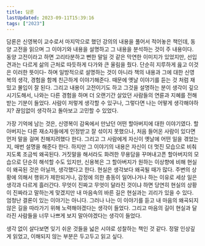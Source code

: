 ```yaml
---
title: 담론
lastUpdated: 2023-09-11T15:39:16
tags: ["2023"]
---
```



<Bookmark image="https://shopping-phinf.pstatic.net/main_3244302/32443020987.20230801120030.jpg" url="https://search.shopping.naver.com/book/catalog/32443020987" description="‘사색’과 ‘강의’를 ‘담론’이라는 이름으로 합쳐냈다. 그리하여 동양고전 독법을 통해 ‘관계론’의 사유로 세계를 인식하고, 고전을 현재의 맥락에서, 오늘날의 과제와 연결해서 읽어본다."/>

담론은 신영복이 교수로서 마지막으로 했던 강의의 내용을 풀어서 적어놓은 책인데, 동양 고전을 읽으며 그 이야기와 내용을 설명하고 그 내용을 분석하는 것이 주 내용이다. 동양 고전이라고 하면 고리타분하고 뻔한 말일 것 같은 막연한 이미지가 있었지만, 선입견과는 다르게 삶의 근처로 따듯하게 다가와 큰 울림을 줬다. 단순히 지루하게 읊고 이것은 이러한 뜻이다- 하며 일방적으로 설명하는 것이 아니라 책의 내용과 그에 대한 신영복의 생각, 경험을 함께 친근하게 이야기해준다. 때문에 옛날 이야기를 듣는 것 처럼 재밌고 몰입이 잘 된다. 그리고 내용이 고전이기도 하고 그것을 설명하는 분이 생각이 깊으시기도해서, 나와는 다른 경험을 하며 더 오랜기간 살았던 사람들의 연륜과 지혜를 전해받는 기분이 들었다. 사람이 저렇게 생각할 수 있구나, 그렇다면 나는 어떻게 생각해야하지? 끊임없이 생각하고 돌아보고 고민할 수 있었다.

가장 기억에 남는 것은, 신영복이 감옥에서 만났던 어떤 할아버지에 대한 이야기였다. 할아버지는 다른 재소자들에게 인정받고 잘 섞이지 못했으나, 처음 들어온 사람이 있다면 먼저 말을 걸며 친해지려했다 한다. 그리고 그 사람에게 자신이 옛날에 어떤 일을 겪었는지, 매번 설명을 해준다 한다. 하지만 그 이야기의 내용은 자신이 더 멋진 모습으로 비춰지도록 조금씩 왜곡된다. 거짓말을 해서라도 화려한 무용담을 꾸며내고픈 할아버지의 모습으로 단순히 해석할 수도 있지만, 신용복은 그 할아버지가 원하는 이상향에 비해 현실이 왜곡된 것은 아닐까, 생각했다고 한다. 현실은 생각보다 왜곡될 때가 많다. 주변의 상황에 의해서 행위가 제한되거나, 감정에 의한 충동이 일어나거나 하는 이유로 세상 일은 생각과 다르게 흘러간다. 무엇이 진짜고 무엇이 달라진 것이냐 하면 당연히 현실의 상황이 진짜라고 말하는게 맞겠지만 내 마음속의 바른 길은 현실과는 괴리가 있을 수 있다. 엄청난 결론이 있는 이야기는 아니다. 그러나 나는 이 이야기를 듣고 내 마음의 왜곡되지 않은 길을 따라가기 위해 노력해야겠다는 생각이 들었다. 그리고 마음의 길이 현실과 달라진 사람들을 너무 나쁘게 보지 말아야겠다는 생각이 들었다.

생각 없이 살다보면 잊기 쉬운 것들을 넓은 시야로 성찰하는 책인 것 같다. 정말 인상깊게 읽었고, 이해되지 않는 부분은 두고두고 읽고 싶다. 
